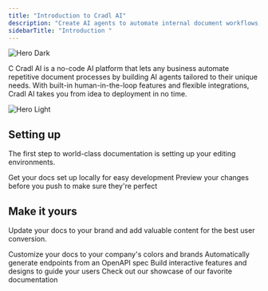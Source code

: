 ```yaml
---
title: "Introduction to Cradl AI"
description: "Create AI agents to automate internal document workflows, fast and without writing a single line of code. "
sidebarTitle: "Introduction "
---
```


<img
  className="hidden dark:block"
  src="/images/hero-dark.png"
  alt="Hero Dark"
/>

C Cradl AI is a no-code AI platform that lets any business automate repetitive document processes by building AI agents tailored to their unique needs. With built-in human-in-the-loop features and flexible integrations, Cradl AI takes you from idea to deployment in no time.

<img
  className="block dark:hidden"
  src="/Youtube.jpg"
  alt="Hero Light"
  title={true}
/>

## <Tooltip tip="">Setting up</Tooltip>

The first step to world-class documentation is setting up your editing environments.

<CardGroup cols={2}>
  <Card title="Create your AI Agent " icon="pen-to-square" href="https://mintlify.com/docs/quickstart">
    Get your docs set up locally for easy development
  </Card>
  <Card title="Preview Changes" icon="image" href="https://mintlify.com/docs/development">
    Preview your changes before you push to make sure they're perfect
  </Card>
</CardGroup>

## Make it yours

Update your docs to your brand and add valuable content for the best user conversion.

<CardGroup cols={2}>
  <Card title="Edit AI model" icon="palette" href="https://mintlify.com/docs/settings/global">
    Customize your docs to your company's colors and brands
  </Card>
  <Card title="Invite human reviewes" icon="code" href="https://mintlify.com/docs/api-playground/openapi">
    Automatically generate endpoints from an OpenAPI spec
  </Card>
  <Card title="Add Components" icon="screwdriver-wrench" href="https://mintlify.com/docs/content/components/accordions">
    Build interactive features and designs to guide your users
  </Card>
  <Card title="Get Inspiration" icon="stars" href="https://mintlify.com/customers">
    Check out our showcase of our favorite documentation
  </Card>
</CardGroup>
